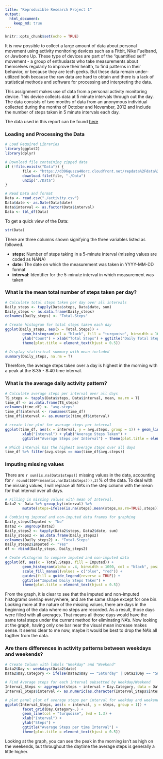 ```yaml
---
title: "Reproducible Research Project 1"
output: 
  html_document:
    keep_md: true
---
```


```r
knitr::opts_chunk$set(echo = TRUE)
```
It is now possible to collect a large amount of data about personal movement using activity monitoring devices such as a Fitbit, Nike Fuelband, or Jawbone Up. These type of devices are part of the "quantified self" movement - a group of enthusiasts who take measurements about themselves regularly to improve their health, to find patterns in their behavior, or because they are tech geeks. But these data remain under-utilized both because the raw data are hard to obtain and there is a lack of statistical methods and software for processing and interpreting the data.

This assignment makes use of data from a personal activity monitoring device. This device collects data at 5 minute intervals through out the day. The data consists of two months of data from an anonymous individual collected during the months of October and November, 2012 and include the number of steps taken in 5 minute intervals each day.

The data used in this report can be found [here](https://d396qusza40orc.cloudfront.net/repdata%2Fdata%2Factivity.zip)

### Loading and Processing the Data
```r
# Load Required Libraries
library(ggplot2)
library(dplyr)

# Download file containing zipped data
if (!file.exists("Data")) {
        file <- "https://d396qusza40orc.cloudfront.net/repdata%2Fdata%2Factivity.zip"
        download.file(file, "./Data")
        unzip("./Data")
}

# Read Data and format
Data <- read.csv("./activity.csv")
Data$date <- as.Date(Data$date)
Data$interval <- as.factor(Data$interval)
Data <- tbl_df(Data)
```
To get a quick view of the Data:
```r
str(Data)
```

There are three columns shown signifying the three variables listed as followed.

- **steps:** Number of steps taking in a 5-minute interval (missing values are coded as NA\color{red}{\verb|NA|}NA)
- **date:** The date on which the measurement was taken in YYYY-MM-DD format
- **interval:** Identifier for the 5-minute interval in which measurement was taken

### What is the mean total number of steps taken per day?
```r
# Calculate total steps taken per day over all intervals
Daily_steps <- tapply(Data$steps, Data$date, sum)
Daily_steps <- as.data.frame(Daily_steps)
colnames(Daily_steps) <- "Total.Steps"

# Create histogram for total steps taken each day
ggplot(Daily_steps, aes(x = Total.Steps)) + 
        geom_histogram(col = "black", fill = "turquoise", binwidth = 1000) + 
        ylab("Count") + xlab("Total Steps") + ggtitle("Daily Total Steps Taken") +
        theme(plot.title = element_text(hjust = 0.5))

# Display statistical summary with mean included
summary(Daily_steps, na.rm = T)
```
Therefore, the average steps taken over a day is highest in the morning with a peak at the 8:35 - 8:40 time interval.



### What is the average daily activity pattern?
```r
# Calculate average steps per interval over all days
TS_steps <- tapply(Data$steps, Data$interval, mean, na.rm = T)
time_df <- as.data.frame(TS_steps)
colnames(time_df) <- "avg.steps"
time_df$interval <- rownames(time_df)
time_df$interval <- as.numeric(time_df$interval)

# create line plot for average steps per interval
ggplot(time_df, aes(x = interval, y = avg.steps, group = 1)) + geom_line(col = "turquoise", lwd = 0.8) +
        xlab("Interval") + ylab("Average Steps Taken") +
        ggtitle("Average Steps per Interval") + theme(plot.title = element_text(hjust = 0.5))

# Which interval has the highest average steps over all days
time_df %>% filter(avg.steps == max(time_df$avg.steps))
```

### Imputing missing values

There are `r sum(is.na(Data$steps))` missing values in the data, accounting for `r round(100*(mean(is.na(Data$steps))),2)`% of the data. To deal with the missing values, I will replace all NA's in the step column with the mean for that interval over all days.

```r
# Filling in missing values with mean of Interval. 
Data2 <- Data %>% group_by(interval) %>%
        mutate(steps=ifelse(is.na(steps),mean(steps,na.rm=TRUE),steps))

# Combining imputed and non-imputed data frames for graphing 
Daily_steps$Imputed <- "No"
Data2 <- ungroup(Data2)
Daily_steps2 <- tapply(Data2$steps, Data2$date, sum)
Daily_steps2 <- as.data.frame(Daily_steps2)
colnames(Daily_steps2) <- "Total.Steps"
Daily_steps2$Imputed <- "Yes"
df <- rbind(Daily_steps, Daily_steps2)

# Ceate Histogram to compare imputed and non-imputed data
ggplot(df, aes(x = Total.Steps, fill = Imputed)) + 
        geom_histogram(alpha = .4, binwidth = 1000, col = "black", position = "identity") +
        scale_fill_manual(values = c("blue", "red")) + 
        guides(fill = guide_legend(reverse = TRUE)) + 
        ggtitle("Imputed Daily Steps Taken") +
        theme(plot.title = element_text(hjust = 0.5))
```

From the graph, it is clear to see that the imputed and non-imputed histograms overlap everywhere, and are the same shape except for one bin. Looking more at the nature of the missing values, there are days in the beginning of the data where no steps are recorded. As a result, those days were filled with all averages. That means all those days would have the same total steps under the current method for eliminating NA's. Now looking at the graph, having only one bar near the visual mean increase makes sense. It seems clear to me now, maybe it would be best to drop the NA's all togther from the data.

### Are there differences in activity patterns between weekdays and weekends?
```r
# Create Column with labels "Weekday" and "Weekend"
Data2$Day <- weekdays(Data2$date)
Data2$Day.Category <- ifelse(Data2$Day == "Saturday" | Data2$Day == "Sunday", "Weekend", "Weekday")

# Find Average steps for each interval subsetted by Weekday/Weekend
Interval_Steps <- aggregate(steps ~ interval + Day.Category, data = Data2, mean)
Interval_Steps$interval <- as.numeric(as.character(Interval_Steps$interval))

# plot panel plot of average steps per interval for weekday and weekend days
ggplot(Interval_Steps, aes(x = interval, y = steps, group = 1)) + 
        facet_grid(Day.Category~.) + 
        geom_line(col = "turquoise", lwd = 1.3) +
        xlab("Interval") +
        ylab("Steps") +
        ggtitle("Average Steps per time Interval") + 
        theme(plot.title = element_text(hjust = 0.5))
```

Looking at the graph, you can see the peak in the morning isn't as high on the weekends, but throughout the daytime the average steps is generally a little higher. 








